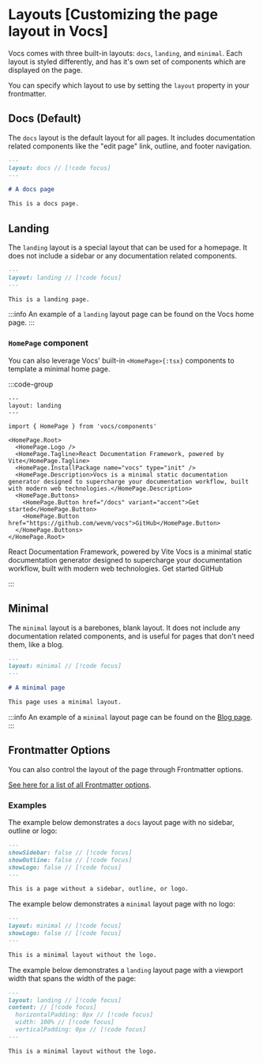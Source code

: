 
# Layouts [Customizing the page layout in Vocs]

Vocs comes with three built-in layouts: `docs`, `landing`, and `minimal`. Each layout is styled differently, and has it's own set of components which are displayed on the page.

You can specify which layout to use by setting the `layout` property in your frontmatter.

## Docs (Default)

The `docs` layout is the default layout for all pages. It includes documentation related components like the "edit page" link, outline, and footer navigation.

```md
---
layout: docs // [!code focus]
---

# A docs page

This is a docs page.
```

## Landing

The `landing` layout is a special layout that can be used for a homepage. It does not include a sidebar or any documentation related components.

```md
---
layout: landing // [!code focus]
---

This is a landing page.
```

:::info
An example of a `landing` layout page can be found on the Vocs home page.
:::

### `HomePage` component

You can also leverage Vocs' built-in `<HomePage>{:tsx}` components to template a minimal home page.

:::code-group

```mdx [index.mdx]
---
layout: landing
---

import { HomePage } from 'vocs/components'

<HomePage.Root>
  <HomePage.Logo />
  <HomePage.Tagline>React Documentation Framework, powered by Vite</HomePage.Tagline>
  <HomePage.InstallPackage name="vocs" type="init" />
  <HomePage.Description>Vocs is a minimal static documentation generator designed to supercharge your documentation workflow, built with modern web technologies.</HomePage.Description>
  <HomePage.Buttons>
    <HomePage.Button href="/docs" variant="accent">Get started</HomePage.Button>
    <HomePage.Button href="https://github.com/wevm/vocs">GitHub</HomePage.Button>
  </HomePage.Buttons>
</HomePage.Root>
```

<div data-title="Preview">
  <HomePage.Root>
    <HomePage.Logo />
    <HomePage.Tagline>React Documentation Framework, powered by Vite</HomePage.Tagline>
    <HomePage.InstallPackage name="vocs" type="init" />
    <HomePage.Description>Vocs is a minimal static documentation generator designed to supercharge your documentation workflow, built with modern web technologies.</HomePage.Description>
    <HomePage.Buttons>
      <HomePage.Button href="/docs" variant="accent">Get started</HomePage.Button>
      <HomePage.Button href="https://github.com/wevm/vocs">GitHub</HomePage.Button>
    </HomePage.Buttons>
  </HomePage.Root>
</div>

:::

## Minimal

The `minimal` layout is a barebones, blank layout. It does not include any documentation related components, and is useful for pages that don't need them, like a blog.

```md
---
layout: minimal // [!code focus]
---

# A minimal page

This page uses a minimal layout.
```

:::info
An example of a `minimal` layout page can be found on the [Blog page](/blog).
:::

## Frontmatter Options

You can also control the layout of the page through Frontmatter options.

[See here for a list of all Frontmatter options](/docs/api/frontmatter).

### Examples

The example below demonstrates a `docs` layout page with no sidebar, outline or logo:

```md
---
showSidebar: false // [!code focus]
showOutline: false // [!code focus]
showLogo: false // [!code focus]
---

This is a page without a sidebar, outline, or logo.
```

The example below demonstrates a `minimal` layout page with no logo:

```md
---
layout: minimal // [!code focus]
showLogo: false // [!code focus]
---

This is a minimal layout without the logo.
```

The example below demonstrates a `landing` layout page with a viewport width that spans the width of the page:

```md
---
layout: landing // [!code focus]
content: // [!code focus]
  horizontalPadding: 0px // [!code focus]
  width: 100% // [!code focus]
  verticalPadding: 0px // [!code focus]
---

This is a minimal layout without the logo.
```